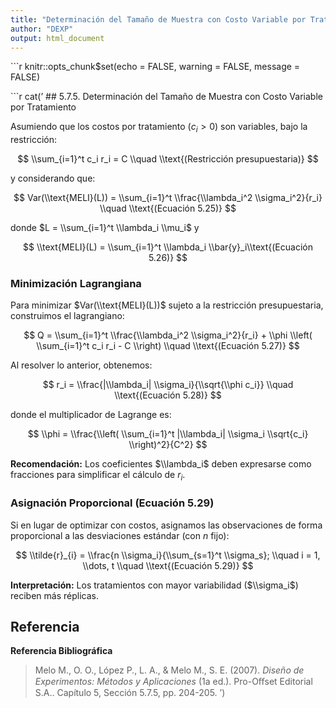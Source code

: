 ```yaml
---
title: "Determinación del Tamaño de Muestra con Costo Variable por Tratamiento"
author: "DEXP"
output: html_document
---
```


```r
knitr::opts_chunk$set(echo = FALSE, warning = FALSE, message = FALSE)




```r
cat('
## 5.7.5. Determinación del Tamaño de Muestra con Costo Variable por Tratamiento

Asumiendo que los costos por tratamiento ($c_i > 0$) son variables, bajo la restricción:

$$
\\sum_{i=1}^t c_i r_i = C \\quad \\text{(Restricción presupuestaria)}
$$

y considerando que:

$$
Var(\\text{MELI}(L)) = \\sum_{i=1}^t \\frac{\\lambda_i^2 \\sigma_i^2}{r_i} \\quad \\text{(Ecuación 5.25)}
$$

donde $L = \\sum_{i=1}^t \\lambda_i \\mu_i$ y 

$$
\\text{MELI}(L) = \\sum_{i=1}^t \\lambda_i \\bar{y}_i\\text{(Ecuación 5.26)}
$$ 

### Minimización Lagrangiana

Para minimizar $Var(\\text{MELI}(L))$ sujeto a la restricción presupuestaria, construimos el lagrangiano:

$$
Q = \\sum_{i=1}^t \\frac{\\lambda_i^2 \\sigma_i^2}{r_i} + \\phi \\left( \\sum_{i=1}^t c_i r_i - C \\right) \\quad \\text{(Ecuación 5.27)}
$$

Al resolver lo anterior, obtenemos:

$$
r_i = \\frac{|\\lambda_i| \\sigma_i}{\\sqrt{\\phi c_i}} \\quad \\text{(Ecuación 5.28)}
$$

donde el multiplicador de Lagrange es:

$$
\\phi = \\frac{\\left( \\sum_{i=1}^t |\\lambda_i| \\sigma_i \\sqrt{c_i} \\right)^2}{C^2}
$$

**Recomendación:** Los coeficientes $\\lambda_i$ deben expresarse como fracciones para simplificar el cálculo de $r_i$.

### Asignación Proporcional (Ecuación 5.29)

Si en lugar de optimizar con costos, asignamos las observaciones de forma proporcional a las desviaciones estándar (con $n$ fijo):

$$
\\tilde{r}_{i} = \\frac{n \\sigma_i}{\\sum_{s=1}^t \\sigma_s}; \\quad i = 1, \\dots, t \\quad \\text{(Ecuación 5.29)}
$$

**Interpretación:** Los tratamientos con mayor variabilidad ($\\sigma_i$) reciben más réplicas.

## Referencia

**Referencia Bibliográfica**

> Melo M., O. O., López P., L. A., & Melo M., S. E. (2007). *Diseño de Experimentos: Métodos y Aplicaciones* (1a ed.). Pro-Oﬀset Editorial S.A.. Capítulo 5, Sección 5.7.5, pp. 204-205.
')

